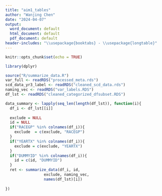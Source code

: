 ```yaml
---
title: "aim1_tables"
author: "Wanjing Chen"
date: "2024-04-07"
output:
  word_document: default
  html_document: default
  pdf_document: default
header-includes: "\\usepackage{booktabs} - \\usepackage{longtable}"
---
```


```r
knitr::opts_chunk$set(echo = TRUE)
```


```r
library(dplyr)
```


```r
source("R/summarize_data.R")
var_full <- readRDS("processed_meta.rds")
scd_data_yr3_label <- readRDS("cleaned_scd_data.rds")
naming_vec <- readRDS("var_labels.RDS")
df_lst <- readRDS("cleaned_categorized_dfsubset.RDS")
```



```r
data_summary <- lapply(seq_len(length(df_lst)), function(i){
  df_i <- df_lst[[i]]
  
  exclude = NULL
  id = NULL
  if("RACEGP" %in% colnames(df_i)){
    exclude  = c(exclude, "RACEGP")
  }
  if("YEARTX" %in% colnames(df_i)){
    exclude = c(exclude, "YEARTX")
  }
  if("DUMMYID" %in% colnames(df_i)){
    id = c(id, "DUMMYID")
  }
  ret <- summarize_data(df_i, id, 
                 exclude, naming_vec, 
                 names(df_lst)[i])
  
})


```